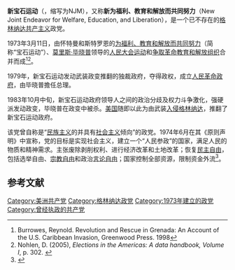 {{Infobox Political party
| name =新宝石运动 
|native_name =New Jewel Movement
|colorcode       = Orange
|logo            = 
|leader          = [[莫里斯·毕晓普|莫里斯·毕晓普]]
|president       =
|chairperson     =
|spokesperson    =
|slogan          = “永远向前，从不后退！”
|leader1_name    =
|leader2_name    =
|leader3_name    =
|foundation      =
|founded         = {{Start date|1973|03|11|}}
|dissolved       = {{End date|1983|10|29}}
|merger          = [[为福利、教育和解放而共同努力|为福利、教育和解放而共同努力]]<br>[[人民大会运动|人民大会运动]]<br>[[争取革命教育和解放组织|争取革命教育和解放组织]]
|split           =
|merged          =
|successor       = [[莫里斯·毕晓普爱国运动|莫里斯·毕晓普爱国运动]]
|dissolution     =
|headquarters    =
|newspaper       = 《新宝石》
|youth_wing      =
|membership_year =
|membership      =
|ideology        = [[共产主义|共产主义]]<br />[[马克思列宁主义|马克思列宁主义]]<br />[[共和主义|共和主义]]
|position        = [[极左翼|极左翼]]
|national        = 人民联盟
|international   =
|europarl        =
|colors          = [[橙色|橙色]]
|symbol          =
|website         =
|footnotes       =
|country         = 格林纳达
}}
{{共产党}}
'''新宝石运动'''（{{lang-en|New Jewel Movement}}，缩写为NJM），又称'''新为福利、教育和解放而共同努力'''（New Joint Endeavor for Welfare, Education, and Liberation），是一个已不存在的[[格林纳达|格林纳达]][[共产主义|共产主义]]政党。

1973年3月11日，由怀特曼和斯特罗恩的[[为福利、教育和解放而共同努力|为福利、教育和解放而共同努力]]（简称“宝石运动”）、[[莫里斯·毕晓普|莫里斯·毕晓普]]领导的[[人民大会运动|人民大会运动]]和[[争取革命教育和解放组织|争取革命教育和解放组织]]合并而成<ref>Burrowes, Reynold. Revolution and Rescue in Grenada: An Account of the U.S. Caribbean Invasion, Greenwood Press. 1998</ref><ref name=N1>Nohlen, D. (2005), ''Elections in the Americas: A data handbook, Volume I'', p. 302. {{ISBN|978-0-19-928357-6}}</ref>。

1979年，新宝石运动发动武装政变推翻{{link-en|埃里克·盖里|Eric Gairy}}的独裁政府，夺得政权，成立[[人民革命政府_(格林纳达)|人民革命政府]]，由毕晓普擔任总理。

1983年10月中旬，新宝石运动政府领导人之间的政治分歧及权力斗争激化，强硬派发动政变，毕晓普在政变中被杀。[[美国|美国]]随即以此为由武装[[入侵格林纳达|入侵格林纳达]]，推翻了新宝石运动政府。

该党曾自称是“[[民族主义|民族主义]]的并具有[[社会主义|社会主义]]倾向”的政党。1974年6月在其《原则声明》中宣称，党的目标是实现社会主义，建立一个“人民参政”的国家，满足人民的物质和精神需求。主张废除剥削权利、进行经济改革和土地改革；恢复[[自由民主制|民主自由]]，包括选举自由、[[宗教自由|宗教自由]]和政治[[言论自由|言论自由]]；国家控制全部资源，限制资金外流<ref>{{cite book |author=[[中共中央编译局|中共中央编译局]]世界社会主义研究所 |title= 新编世界社会主义辞典 |publisher= 上海辞书出版社 |date=1996年12月 |isbn= 9787532603800}}</ref>。

== 参考文献 ==
{{reflist}}

[[Category:美洲共产党|Category:美洲共产党]]
[[Category:格林纳达政党|Category:格林纳达政党]]
[[Category:1973年建立的政党|Category:1973年建立的政党]]
[[Category:曾经执政的共产党|Category:曾经执政的共产党]]